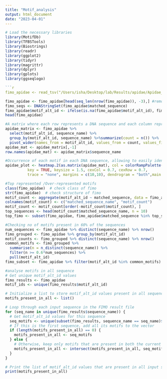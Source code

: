 ```yaml
---
title: "Motif_analysis"
output: html_document
date: "2023-04-01"
---
```



```r
# Load the necessary libraries
library(MotifDb)
library(TFBSTools)
library(Biostrings)
library(readr)
library(ggplot2)
library(tidyr)
library(magrittr)
library(dplyr)
library(gplots)
library(ggseqlogo)
```
```r
```r
fimo_apidae <- read_tsv("/Users/isha/Desktop/lab/Results/apidae/Apidae_fimo.tsv", col_types = "ccccddddd")
```

```r
fimo_apidae <- fimo_apidae[head(seq_len(nrow(fimo_apidae)), -3),] #removed last three rows
fimo_seqs <- DNAStringSet(fimo_apidae$matched_sequence) 
fimo_apidae$motif_alt_id <- ifelse(is.na(fimo_apidae$motif_alt_id), fimo_apidae$motif_id, fimo_apidae$motif_alt_id)
head(fimo_apidae)
```
```r
#A matrix where each row represents a DNA sequence and each column represents a motif, with the value in each cell representing the number of occurrences of that motif in that sequence
apidae_matrix <- fimo_apidae %>%
  select(motif_alt_id, sequence_name) %>%
  group_by(motif_alt_id, sequence_name) %>%summarize(count = n()) %>%
  pivot_wider(names_from = motif_alt_id, values_from = count, values_fill = 0)
apidae_mat <- apidae_matrix[,-1]
row.names(apidae_mat) <- apidae_matrix$sequence_name
```

```r
#Occurrence of each motif in each DNA sequence, allowing to easily identify patterns and relationships between motifs and sequences.
apidae_plot <- heatmap.2(as.matrix(apidae_mat), col = colorRampPalette(c("white", "red"))(100), 
          key = TRUE, keysize = 1.5, cexCol = 0.7, cexRow = 0.7, 
          trace = "none", margins = c(10,10), dendrogram = "both",main = "Apidae Motif analysis",xlab = "Motifs",ylab =           "Sequences")
```

```r
#Top represented /Over-represented motifs
class(fimo_apidae)  # check class of fimo
str(fimo_apidae)  # check structure of fimo
motif_count <- aggregate(motif_alt_id ~ matched_sequence, data = fimo_apidae, FUN = length) #aggregate() function to count         the occurrences of each unique "motif_id" within each unique "matched_sequence" in the "fimo_apidae" dataset.
colnames(motif_count) <- c("matched_sequence_name", "motif_count")
motif_count <- motif_count[order(-motif_count$motif_count), ]
top_sequences <- head(motif_count$matched_sequence_name, n = 10)
top_fimo <- subset(fimo_apidae, fimo_apidae$matched_sequence %in% top_sequences)
```

```r
#Checking no of motifs present in 60% of the sequences
num_sequences <- fimo_apidae %>% distinct(sequence_name) %>% nrow()
fimo_grouped <- fimo_apidae %>% group_by(motif_alt_id)
motif_counts <- fimo_grouped %>% distinct(sequence_name) %>% nrow()
common_motifs <- fimo_grouped %>% 
  summarise(n = n_distinct(sequence_name)) %>% 
  filter(n >= 0.6*num_sequences) %>% 
  pull(motif_alt_id)
fimo_subset <- fimo_apidae %>% filter(motif_alt_id %in% common_motifs)
```

```r
#analyse motifs in all sequence
# Get unique motif_alt_id values
fimo_results <- fimo_apidae
motif_ids <- unique(fimo_results$motif_alt_id)

# Initialize a list to store motif_alt_id values present in all sequences
motifs_present_in_all <- list()

# Loop through each input sequence in the FIMO result file
for (seq_name in unique(fimo_results$sequence_name)) {
  # Get motif_alt_id values for this sequence
  seq_motifs <- unique(subset(fimo_results, sequence_name == seq_name)$motif_alt_id)
  # If this is the first sequence, add all its motifs to the vector
  if (length(motifs_present_in_all) == 0) {
    motifs_present_in_all <- seq_motifs
  } else {
    # Otherwise, keep only motifs that are present in both the current sequence and the vector so far
    motifs_present_in_all <- intersect(motifs_present_in_all, seq_motifs)
  }
}

# Print the list of motif_alt_id values that are present in all input sequences
print(motifs_present_in_all)
```



